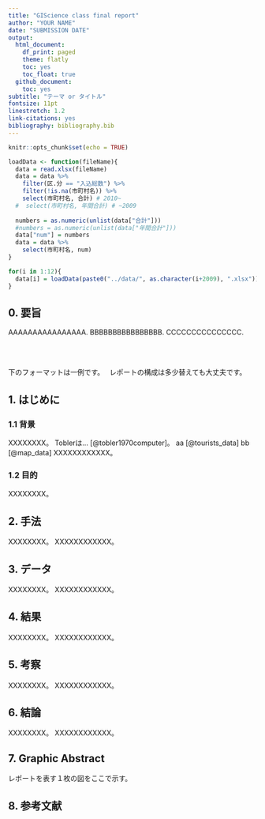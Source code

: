 ```yaml
---
title: "GIScience class final report"
author: "YOUR NAME"
date: "SUBMISSION DATE"
output:
  html_document:
    df_print: paged
    theme: flatly
    toc: yes
    toc_float: true
  github_document:
    toc: yes
subtitle: "テーマ or タイトル"
fontsize: 11pt
linestretch: 1.2
link-citations: yes
bibliography: bibliography.bib
---
```


```r
knitr::opts_chunk$set(echo = TRUE)
```

```r
loadData <- function(fileName){
  data = read.xlsx(fileName)
  data = data %>% 
    filter(区.分 == "入込総数") %>%
    filter(!is.na(市町村名)) %>%
    select(市町村名, 合計) # 2010~
  #  select(市町村名, 年間合計) # ~2009
  
  numbers = as.numeric(unlist(data["合計"]))
  #numbers = as.numeric(unlist(data["年間合計"]))
  data["num"] = numbers
  data = data %>%
    select(市町村名, num)
}

for(i in 1:12){
  data[i] = loadData(paste0("../data/", as.character(i+2009), ".xlsx"))
}

```

## 0. 要旨
AAAAAAAAAAAAAAAA. 
BBBBBBBBBBBBBBBB. 
CCCCCCCCCCCCCCC.   



<br>
<br>
  
  下のフォーマットは一例です。　
レポートの構成は多少替えても大丈夫です。

## 1. はじめに
### 1.1 背景
XXXXXXXX。 
Toblerは... [@tobler1970computer]。
aa [@tourists_data]
bb [@map_data]
XXXXXXXXXXXX。  

### 1.2 目的
XXXXXXXX。   

## 2. 手法
XXXXXXXX。
XXXXXXXXXXXX。  

## 3. データ
XXXXXXXX。
XXXXXXXXXXXX。  

## 4. 結果
XXXXXXXX。
XXXXXXXXXXXX。  

## 5. 考察
XXXXXXXX。
XXXXXXXXXXXX。  

## 6. 結論
XXXXXXXX。
XXXXXXXXXXXX。  

## 7. Graphic Abstract
レポートを表す１枚の図をここで示す。

## 8. 参考文献